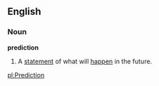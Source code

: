 ==English==
===Noun===
'''prediction'''
{{wikipedia}}
#A [[statement]] of what will [[happen]] in the future.

[[pl:Prediction]]